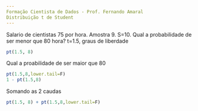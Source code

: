 ---
Formação Cientista de Dados - Prof. Fernando Amaral
Distribuição t de Student
---
Salario de cientistas 75 por hora. Amostra 9. S=10. Qual a probabilidade de ser menor que 80 hora?
t=1.5, graus de liberdade
```{r}
pt(1.5, 8)
```
Qual a proabilidade de ser maior que 80
```{r}
pt(1.5,8,lower.tail=F)
1 - pt(1.5,8)
```
Somando as 2 caudas
```{r}
pt(1.5, 8) + pt(1.5,8,lower.tail=F)
```
